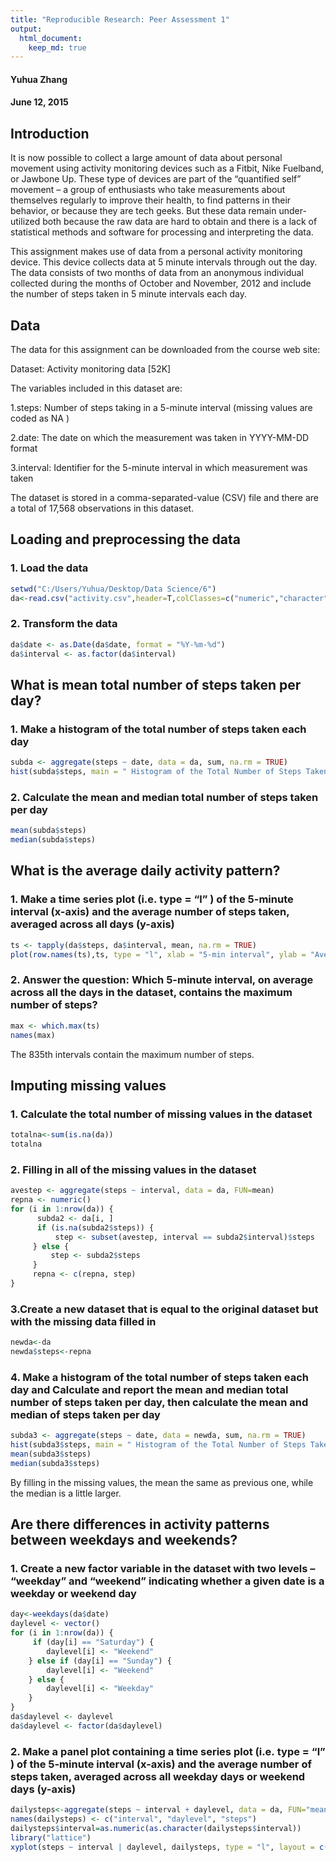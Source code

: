 ```yaml
---
title: "Reproducible Research: Peer Assessment 1"
output: 
  html_document:
    keep_md: true
---
```


#### Yuhua Zhang
#### June 12, 2015


## Introduction

It is now possible to collect a large amount of data about personal movement using activity monitoring devices such as a Fitbit, Nike Fuelband, or Jawbone Up. These type of devices are part of the "quantified self" movement -- a group of enthusiasts who take measurements about themselves regularly to improve their health, to find patterns in their behavior, or because they are tech geeks. But these data remain under-utilized both because the raw data are hard to obtain and there is a lack of statistical methods and software for processing and interpreting the data.

This assignment makes use of data from a personal activity monitoring device. This device collects data at 5 minute intervals through out the day. The data consists of two months of data from an anonymous individual collected during the months of October and November, 2012 and include the number of steps taken in 5 minute intervals each day.

## Data

The data for this assignment can be downloaded from the course web site:

Dataset: Activity monitoring data [52K]

The variables included in this dataset are:

1.steps: Number of steps taking in a 5-minute interval (missing values are coded as  NA )

2.date: The date on which the measurement was taken in YYYY-MM-DD format

3.interval: Identifier for the 5-minute interval in which measurement was taken

The dataset is stored in a comma-separated-value (CSV) file and there are a total of 17,568 observations in this dataset.


## Loading and preprocessing the data

### 1. Load the data

```r
setwd("C:/Users/Yuhua/Desktop/Data Science/6")
da<-read.csv("activity.csv",header=T,colClasses=c("numeric","character","numeric"))
```

### 2. Transform the data

```r
da$date <- as.Date(da$date, format = "%Y-%m-%d")
da$interval <- as.factor(da$interval)
```

## What is mean total number of steps taken per day?

### 1. Make a histogram of the total number of steps taken each day

```r
subda <- aggregate(steps ~ date, data = da, sum, na.rm = TRUE)
hist(subda$steps, main = " Histogram of the Total Number of Steps Taken Each Day", xlab = " Total number of steps taken each day",ylab="Frequency", col = "red")
```

### 2. Calculate the mean and median total number of steps taken per day

```r
mean(subda$steps)
median(subda$steps)
```

## What is the average daily activity pattern?

### 1. Make a time series plot (i.e.  type = "l" ) of the 5-minute interval (x-axis) and the average number of steps taken, averaged across all days (y-axis)

```r
ts <- tapply(da$steps, da$interval, mean, na.rm = TRUE)
plot(row.names(ts),ts, type = "l", xlab = "5-min interval", ylab = "Average across all Days", main = "Average number of steps taken", col = "red")
```

### 2. Answer the question: Which 5-minute interval, on average across all the days in the dataset, contains the maximum number of steps?

```r
max <- which.max(ts)
names(max)
```

The 835th intervals contain the maximum number of steps.

## Imputing missing values

### 1. Calculate the total number of missing values in the dataset

```r
totalna<-sum(is.na(da))
totalna
```

### 2. Filling in all of the missing values in the dataset

```r
avestep <- aggregate(steps ~ interval, data = da, FUN=mean)
repna <- numeric()
for (i in 1:nrow(da)) {
      subda2 <- da[i, ]
      if (is.na(subda2$steps)) {
          step <- subset(avestep, interval == subda2$interval)$steps
     } else {
         step <- subda2$steps
     }
     repna <- c(repna, step)
}
```

### 3.Create a new dataset that is equal to the original dataset but with the missing data filled in

```r
newda<-da
newda$steps<-repna
```

### 4. Make a histogram of the total number of steps taken each day and Calculate and report the mean and median total number of steps taken per day, then calculate the mean and median of steps taken per day

```r
subda3 <- aggregate(steps ~ date, data = newda, sum, na.rm = TRUE)
hist(subda3$steps, main = " Histogram of the Total Number of Steps Taken Each Day", xlab = " Total number of steps taken each day",ylab="Frequency", col = "red")
mean(subda3$steps)
median(subda3$steps)
```
By filling in the missing values, the mean the same as previous one, while the median is a little larger.

## Are there differences in activity patterns between weekdays and weekends?

### 1. Create a new factor variable in the dataset with two levels -- "weekday" and "weekend" indicating whether a given date is a weekday or weekend day

```r
day<-weekdays(da$date)
daylevel <- vector()
for (i in 1:nrow(da)) {
     if (day[i] == "Saturday") {
        daylevel[i] <- "Weekend"
    } else if (day[i] == "Sunday") {
        daylevel[i] <- "Weekend"
    } else {
        daylevel[i] <- "Weekday"
    }
}
da$daylevel <- daylevel
da$daylevel <- factor(da$daylevel)
```

###  2. Make a panel plot containing a time series plot (i.e.  type = "l" ) of the 5-minute interval (x-axis) and the average number of steps taken, averaged across all weekday days or weekend days (y-axis)

```r
dailysteps<-aggregate(steps ~ interval + daylevel, data = da, FUN="mean")
names(dailysteps) <- c("interval", "daylevel", "steps")
dailysteps$interval=as.numeric(as.character(dailysteps$interval))
library("lattice")
xyplot(steps ~ interval | daylevel, dailysteps, type = "l", layout = c(1, 2), xlab = "Interval", ylab = "Number of steps")
```


